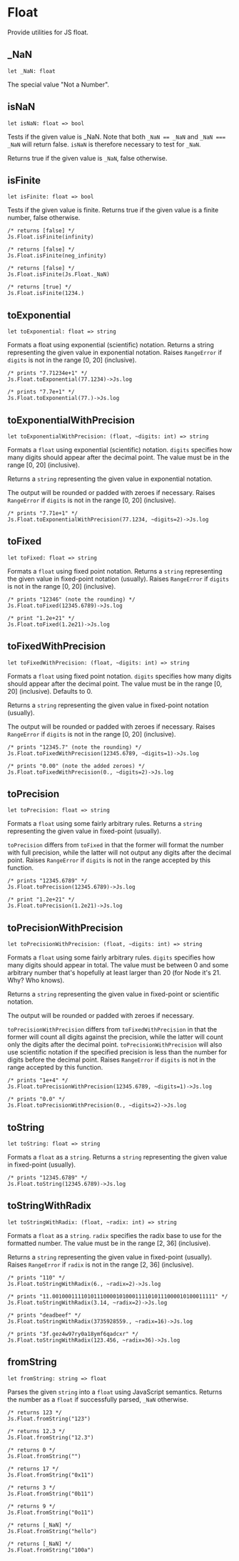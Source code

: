 # Float

<Intro>

Provide utilities for JS float.

</Intro>

## \_NaN

```res sig
let _NaN: float
```

The special value "Not a Number".

## isNaN

```res sig
let isNaN: float => bool
```

Tests if the given value is \_NaN.
Note that both `_NaN == _NaN` and `_NaN === _NaN` will return false. `isNaN` is therefore necessary to test for `_NaN`.

Returns true if the given value is `_NaN`, false otherwise.

## isFinite

```res sig
let isFinite: float => bool
```

Tests if the given value is finite.
Returns true if the given value is a finite number, false otherwise.

```res example
/* returns [false] */
Js.Float.isFinite(infinity)
```

```res example
/* returns [false] */
Js.Float.isFinite(neg_infinity)
```

```res example
/* returns [false] */
Js.Float.isFinite(Js.Float._NaN)
```

```res example
/* returns [true] */
Js.Float.isFinite(1234.)
```

## toExponential

```res sig
let toExponential: float => string
```

Formats a float using exponential (scientific) notation.
Returns a string representing the given value in exponential notation.
Raises `RangeError` if `digits` is not in the range \[0, 20\] (inclusive).

```res example
/* prints "7.71234e+1" */
Js.Float.toExponential(77.1234)->Js.log
```

```res example
/* prints "7.7e+1" */
Js.Float.toExponential(77.)->Js.log
```

## toExponentialWithPrecision

```res sig
let toExponentialWithPrecision: (float, ~digits: int) => string
```

Formats a `float` using exponential (scientific) notation.
`digits` specifies how many digits should appear after the decimal point. The value must be in the range \[0, 20\] (inclusive).

Returns a `string` representing the given value in exponential notation.

The output will be rounded or padded with zeroes if necessary.
Raises `RangeError` if `digits` is not in the range \[0, 20\] (inclusive).

```res example
/* prints "7.71e+1" */
Js.Float.toExponentialWithPrecision(77.1234, ~digits=2)->Js.log
```

## toFixed

```res sig
let toFixed: float => string
```

Formats a `float` using fixed point notation.
Returns a `string` representing the given value in fixed-point notation (usually).
Raises `RangeError` if `digits` is not in the range \[0, 20\] (inclusive).

```res example
/* prints "12346" (note the rounding) */
Js.Float.toFixed(12345.6789)->Js.log
```

```res example
/* print "1.2e+21" */
Js.Float.toFixed(1.2e21)->Js.log
```

## toFixedWithPrecision

```res sig
let toFixedWithPrecision: (float, ~digits: int) => string
```

Formats a `float` using fixed point notation.
`digits` specifies how many digits should appear after the decimal point. The value must be in the range \[0, 20\] (inclusive). Defaults to 0.

Returns a `string` representing the given value in fixed-point notation (usually).

The output will be rounded or padded with zeroes if necessary.
Raises `RangeError` if `digits` is not in the range \[0, 20\] (inclusive).

```res example
/* prints "12345.7" (note the rounding) */
Js.Float.toFixedWithPrecision(12345.6789, ~digits=1)->Js.log
```

```res example
/* prints "0.00" (note the added zeroes) */
Js.Float.toFixedWithPrecision(0., ~digits=2)->Js.log
```

## toPrecision

```res sig
let toPrecision: float => string
```

Formats a `float` using some fairly arbitrary rules.
Returns a `string` representing the given value in fixed-point (usually).

`toPrecision` differs from `toFixed` in that the former will format the number with full precision, while the latter will not output any digits after the decimal point.
Raises `RangeError` if `digits` is not in the range accepted by this function.

```res example
/* prints "12345.6789" */
Js.Float.toPrecision(12345.6789)->Js.log
```

```res example
/* print "1.2e+21" */
Js.Float.toPrecision(1.2e21)->Js.log
```

## toPrecisionWithPrecision

```res sig
let toPrecisionWithPrecision: (float, ~digits: int) => string
```

Formats a `float` using some fairly arbitrary rules.
`digits` specifies how many digits should appear in total. The value must be between 0 and some arbitrary number that's hopefully at least larger than 20 (for Node it's 21. Why? Who knows).

Returns a `string` representing the given value in fixed-point or scientific notation.

The output will be rounded or padded with zeroes if necessary.

`toPrecisionWithPrecision` differs from `toFixedWithPrecision` in that the former will count all digits against the precision, while the latter will count only the digits after the decimal point.
`toPrecisionWithPrecision` will also use scientific notation if the specified precision is less than the number for digits before the decimal point.
Raises `RangeError` if `digits` is not in the range accepted by this function.

```res example
/* prints "1e+4" */
Js.Float.toPrecisionWithPrecision(12345.6789, ~digits=1)->Js.log
```

```res example
/* prints "0.0" */
Js.Float.toPrecisionWithPrecision(0., ~digits=2)->Js.log
```

## toString

```res sig
let toString: float => string
```

Formats a `float` as a `string`.
Returns a `string` representing the given value in fixed-point (usually).

```res example
/* prints "12345.6789" */
Js.Float.toString(12345.6789)->Js.log
```

## toStringWithRadix

```res sig
let toStringWithRadix: (float, ~radix: int) => string
```

Formats a `float` as a `string`.
`radix` specifies the radix base to use for the formatted number. The value must be in the range \[2, 36\] (inclusive).

Returns a `string` representing the given value in fixed-point (usually).
Raises `RangeError` if `radix` is not in the range \[2, 36\] (inclusive).

```res example
/* prints "110" */
Js.Float.toStringWithRadix(6., ~radix=2)->Js.log
```

```res example
/* prints "11.001000111101011100001010001111010111000010100011111" */
Js.Float.toStringWithRadix(3.14, ~radix=2)->Js.log
```

```res example
/* prints "deadbeef" */
Js.Float.toStringWithRadix(3735928559., ~radix=16)->Js.log

```

```res example
/* prints "3f.gez4w97ry0a18ymf6qadcxr" */
Js.Float.toStringWithRadix(123.456, ~radix=36)->Js.log
```

## fromString

```res sig
let fromString: string => float
```

Parses the given `string` into a `float` using JavaScript semantics.
Returns the number as a `float` if successfully parsed, `_NaN` otherwise.

```res example
/* returns 123 */
Js.Float.fromString("123")
```

```res example
/* returns 12.3 */
Js.Float.fromString("12.3")
```

```res example
/* returns 0 */
Js.Float.fromString("")
```

```res example
/* returns 17 */
Js.Float.fromString("0x11")
```

```res example
/* returns 3 */
Js.Float.fromString("0b11")
```

```res example
/* returns 9 */
Js.Float.fromString("0o11")
```

```res example
/* returns [_NaN] */
Js.Float.fromString("hello")
```

```res example
/* returns [_NaN] */
Js.Float.fromString("100a")
```
